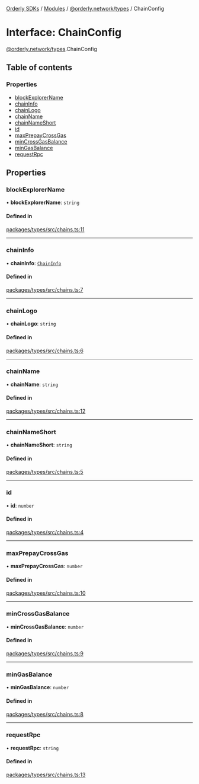 [Orderly SDKs](./../README) / [Modules](./../modules) / [@orderly.network/types](./../modules/orderly_network_types) / ChainConfig

# Interface: ChainConfig

[@orderly.network/types](./../modules/orderly_network_types).ChainConfig

## Table of contents

### Properties

- [blockExplorerName](./orderly_network_types.ChainConfig#blockexplorername)
- [chainInfo](./orderly_network_types.ChainConfig#chaininfo)
- [chainLogo](./orderly_network_types.ChainConfig#chainlogo)
- [chainName](./orderly_network_types.ChainConfig#chainname)
- [chainNameShort](./orderly_network_types.ChainConfig#chainnameshort)
- [id](./orderly_network_types.ChainConfig#id)
- [maxPrepayCrossGas](./orderly_network_types.ChainConfig#maxprepaycrossgas)
- [minCrossGasBalance](./orderly_network_types.ChainConfig#mincrossgasbalance)
- [minGasBalance](./orderly_network_types.ChainConfig#mingasbalance)
- [requestRpc](./orderly_network_types.ChainConfig#requestrpc)

## Properties

### blockExplorerName

• **blockExplorerName**: `string`

#### Defined in

[packages/types/src/chains.ts:11](https://github.com/OrderlyNetwork/js-sdk/blob/6414be9e/packages/types/src/chains.ts#L11)

___

### chainInfo

• **chainInfo**: [`ChainInfo`](./orderly_network_types.ChainInfo)

#### Defined in

[packages/types/src/chains.ts:7](https://github.com/OrderlyNetwork/js-sdk/blob/6414be9e/packages/types/src/chains.ts#L7)

___

### chainLogo

• **chainLogo**: `string`

#### Defined in

[packages/types/src/chains.ts:6](https://github.com/OrderlyNetwork/js-sdk/blob/6414be9e/packages/types/src/chains.ts#L6)

___

### chainName

• **chainName**: `string`

#### Defined in

[packages/types/src/chains.ts:12](https://github.com/OrderlyNetwork/js-sdk/blob/6414be9e/packages/types/src/chains.ts#L12)

___

### chainNameShort

• **chainNameShort**: `string`

#### Defined in

[packages/types/src/chains.ts:5](https://github.com/OrderlyNetwork/js-sdk/blob/6414be9e/packages/types/src/chains.ts#L5)

___

### id

• **id**: `number`

#### Defined in

[packages/types/src/chains.ts:4](https://github.com/OrderlyNetwork/js-sdk/blob/6414be9e/packages/types/src/chains.ts#L4)

___

### maxPrepayCrossGas

• **maxPrepayCrossGas**: `number`

#### Defined in

[packages/types/src/chains.ts:10](https://github.com/OrderlyNetwork/js-sdk/blob/6414be9e/packages/types/src/chains.ts#L10)

___

### minCrossGasBalance

• **minCrossGasBalance**: `number`

#### Defined in

[packages/types/src/chains.ts:9](https://github.com/OrderlyNetwork/js-sdk/blob/6414be9e/packages/types/src/chains.ts#L9)

___

### minGasBalance

• **minGasBalance**: `number`

#### Defined in

[packages/types/src/chains.ts:8](https://github.com/OrderlyNetwork/js-sdk/blob/6414be9e/packages/types/src/chains.ts#L8)

___

### requestRpc

• **requestRpc**: `string`

#### Defined in

[packages/types/src/chains.ts:13](https://github.com/OrderlyNetwork/js-sdk/blob/6414be9e/packages/types/src/chains.ts#L13)
